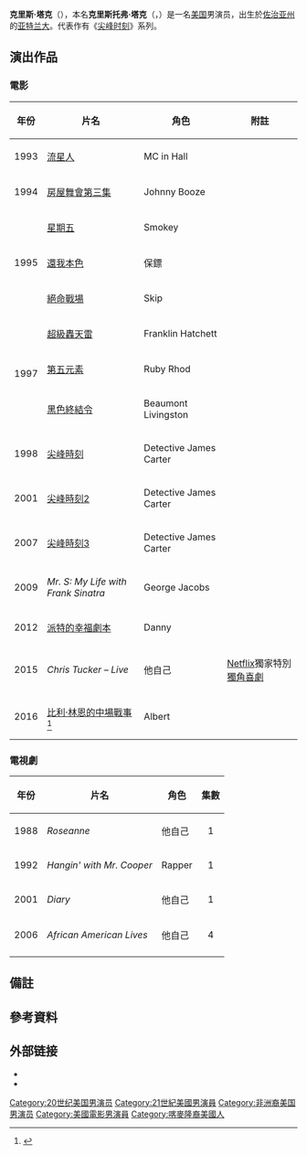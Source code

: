 {{NoteTA
|G1=Movie
|G2=Show
}}
{{藝人
|姓名 = 克里斯·塔克<br>Chris Tucker
|類型 = 男演員
|圖片 = Chris Tucker Cannes 2018.jpg
|图片尺寸 = 
|图片简介 = 塔克於2018年5月
|原名 = Christopher Tucker
|國籍 = {{USA}}
|出生日期 = {{birth date and age|1971|8|31}}
|出生地點 = {{USA}}[[佐治亚州|佐治亚州]][[亚特兰大_(佐治亚州)|亚特兰大]]
|活躍年代 = 1988年–至今
|網站 = [http://www.christucker.com/ 克里斯·塔克官方网站]
}}

'''克里斯·塔克'''（{{lang-en|Chris Tucker}}），本名'''克里斯托弗·塔克'''（{{lang|en|Christopher Tucker}}，{{bd|1971年|8月31日|catIdx=T}}）是一名[[美国|美国]]男演员，出生於[[佐治亚州|佐治亚州]]的[[亚特兰大_(佐治亚州)|亚特兰大]]。代表作有《[[尖峰时刻|尖峰时刻]]》系列。

== 演出作品 ==
=== 電影 ===
{| border="2" cellpadding="3" cellspacing="0" style="margin: 1em 1em 1em 0; background: #f9f9f9; border: 1px #aaa solid; border-collapse: collapse; font-size: 90%;"
|- bgcolor="#CCCCCC" align="center"
! 年份 !! 片名 !! 角色 !! 附註
|-
| 1993 || [[流星人_(電影)|流星人]] || MC in Hall ||  
|-
| 1994 || [[房屋舞會第三集|房屋舞會第三集]] || Johnny Booze ||  
|-
|rowspan="3"| 1995 || [[星期五_(電影)|星期五]] || Smokey || 
|-
| [[還我本色|還我本色]] || 保鏢 || 
|-
| [[絕命戰場|絕命戰場]] || Skip || 
|-
|rowspan="3"| 1997 || [[超級轟天雷|超級轟天雷]] || Franklin Hatchett ||  
|-
| [[第五元素|第五元素]] || Ruby Rhod ||  
|-
| [[黑色終結令|黑色終結令]] || Beaumont Livingston ||  
|-
| 1998 || [[尖峰時刻|尖峰時刻]] || Detective James Carter ||  
|-
| 2001 || [[尖峰時刻2|尖峰時刻2]] || Detective James Carter ||  
|-
| 2007 || [[尖峰時刻3|尖峰時刻3]] || Detective James Carter ||  
|-
| 2009 || ''Mr. S: My Life with Frank Sinatra'' || George Jacobs ||  
|-
| 2012 || [[派特的幸福劇本|派特的幸福劇本]] || Danny || 
|-
| 2015 || ''Chris Tucker – Live'' || 他自己 || [[Netflix|Netflix]]獨家特別[[獨角喜劇|獨角喜劇]]
|-
| 2016 || [[比利·林恩的中場戰事|比利·林恩的中場戰事]]<ref>{{cite news|last1=Fleming Jr|first1=Mike|title=Ang Lee Taps Vin Diesel & Chris Tucker For 'Billy Lynn's Long Halftime Walk'|url=http://deadline.com/2015/04/vin-diesel-chris-tucker-billy-lynns-long-halftime-walk-ang-lee-steve-martin-kristen-stewart-1201406747/|accessdate=April 9, 2015|work=deadline.com|date=April 8, 2015|archive-date=2015-04-09|archive-url=https://web.archive.org/web/20150409160256/http://deadline.com/2015/04/vin-diesel-chris-tucker-billy-lynns-long-halftime-walk-ang-lee-steve-martin-kristen-stewart-1201406747/|dead-url=no}}</ref> || Albert || 
|}

=== 電視劇 ===
{| border="2" cellpadding="4" cellspacing="0" style="margin: 1em 1em 1em 0; background: #f9f9f9; border: 1px #aaa solid; border-collapse: collapse; font-size: 90%;"
|-style="background:#B0C4DE;"
! 年份
! 片名
! 角色
! 集數
|-
| 1988
| ''Roseanne''
| 他自己
| align="center"| 1
|-
| 1992
| ''Hangin' with Mr. Cooper''
| Rapper
| align="center"| 1
|-
| 2001
| ''Diary''
| 他自己
| align="center"| 1
|-
| 2006
| ''African American Lives''
| 他自己
| align="center"| 4
|-
|}

==備註==
<div class="references-small">
{{notefoot}}
</div>

==參考資料==
{{reflist|30em}}

== 外部链接 ==
*{{Official website|http://www.christucker.com/}}
*{{IMDb name|676}}

{{Authority control}}
{{DEFAULTSORT:Tucker, Chris}}
[[Category:20世纪美国男演员|Category:20世纪美国男演员]]
[[Category:21世紀美國男演員|Category:21世紀美國男演員]]
[[Category:非洲裔美国男演员|Category:非洲裔美国男演员]]
[[Category:美國電影男演員|Category:美國電影男演員]]
[[Category:喀麥隆裔美國人|Category:喀麥隆裔美國人]]
